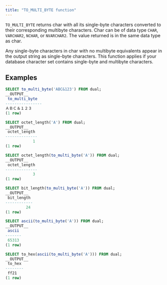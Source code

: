 ```yaml
---
title: "TO_MULTI_BYTE function"
---
```


`TO_MULTI_BYTE` returns char with all its single-byte characters converted to their corresponding multibyte characters. Char can be of data type `CHAR`, `VARCHAR2`, `NCHAR`, or `NVARCHAR2`. The value returned is in the same data type as char.

Any single-byte characters in char with no multibyte equivalents appear in the output string as single-byte characters. This function applies if your database character set contains single-byte and multibyte characters.

## Examples

```sql
SELECT to_multi_byte('ABC&123') FROM dual;
__OUTPUT__
 to_multi_byte  
----------------
ＡＢＣ＆１２３
(1 row)
```

```sql
SELECT octet_length('A') FROM dual;
__OUTPUT__
 octet_length 
--------------
            1
(1 row)
```

```sql
SELECT octet_length(to_multi_byte('A')) FROM dual;
__OUTPUT__
 octet_length 
--------------
            3
(1 row)
```

```sql
SELECT bit_length(to_multi_byte('A')) FROM dual;
__OUTPUT__
 bit_length 
------------
         24
(1 row)
```

```sql
SELECT ascii(to_multi_byte('A')) FROM dual;
__OUTPUT__
 ascii 
-------
 65313
(1 row)
```

```sql
SELECT to_hex(ascii(to_multi_byte('A'))) FROM dual;
__OUTPUT__
 to_hex 
--------
 ff21
(1 row)
```